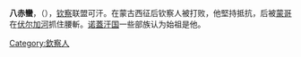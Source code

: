 {{unreferenced|time=2010-09-04T14:08:27+00:00}}
'''八赤蠻'''，（{{bd|1210年||1240年|}}），[[钦察|钦察]]联盟可汗。在蒙古西征后钦察人被打败，他堅持抵抗，后被[[蒙哥|蒙哥]]在[[伏尔加河|伏尔加河]]抓住腰斬。[[诺蓋汗国|诺蓋汗国]]一些部族认为始祖是他。
{{Russia-bio-stub}}
[[Category:欽察人|Category:欽察人]]